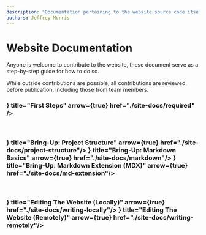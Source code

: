 ```yaml
---
description: "Documentation pertaining to the website source code itself."
authors: Jeffrey Morris
---
```

# Website Documentation

Anyone is welcome to contribute to the website, these document serve as a step-by-step guide for how to do so.

While outside contributions are possible, all contributions are reviewed, before publication, including those from team members.


<Steps>
<h3>
<Cards>
    <Card icon={<IoFootsteps />} title="First Steps" arrow={true} href="./site-docs/required" />
</Cards>
</h3>
<br/>
<h3>
<Cards>
    <Card icon={<IoReader/>} title="Bring-Up: Project Structure" arrow={true} href="./site-docs/project-structure"/>
    <Card icon={<IoReader/>} title="Bring-Up: Markdown Basics" arrow={true} href="./site-docs/markdown"/>
    <Card icon={<IoReader/>} title="Bring-Up: Markdown Extension (MDX)" arrow={true} href="./site-docs/md-extension"/>
</Cards>
</h3>
<br/>
<h3>
<Cards>
    <Card icon={<IoBook/>} title="Editing The Website (Locally)" arrow={true} href="./site-docs/writing-locally"/>
    <Card icon={<IoBook/>} title="Editing The Website (Remotely)" arrow={true} href="./site-docs/writing-remotely"/>
</Cards>
</h3>
</Steps>